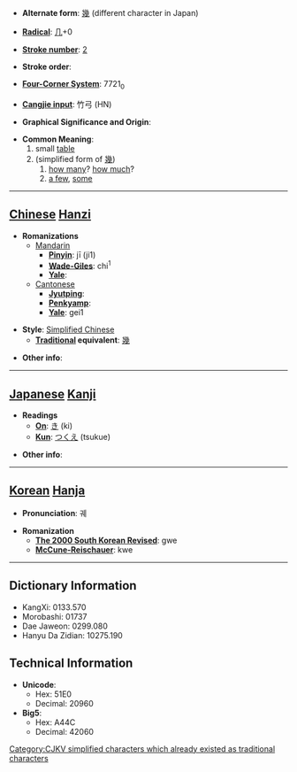 * '''Alternate form''': [[幾]] (different character in Japan)

* '''[[Wiktionary:Chinese radical index| Radical]]''': [[Wiktionary:Chinese radical index 几|几]]+0

* '''[[Wiktionary:Chinese total strokes index|Stroke number]]''': [[Wiktionary:Chinese total strokes index 2|2]]

* '''Stroke order''': 

* '''[[Wiktionary:Chinese four corner index|Four-Corner System]]''': 7721<sub>0</sub>

* '''[[Wiktionary:Chinese Cangjie index|Cangjie input]]''': 竹弓 (HN)

* '''Graphical Significance and Origin''': 

* '''Common Meaning''': 
*#small [[table]]
*#(simplified form of [[幾]]) 
*##[[how many]]? [[how much]]?
*## [[a few]], [[some]]


----

== [[Chinese]] [[Hanzi]] ==

* '''Romanizations'''
** [[Mandarin]]
*** '''[[Pinyin]]''': jī (ji1)
*** '''[[Wade-Giles]]''': chi<sup>1</sup>
*** '''[[Yale]]''': 
**[[Cantonese]]
***'''[[Jyutping]]''':
***'''[[Penkyamp]]''': 
***'''[[Yale]]''': gei1

* '''Style''': [[Simplified Chinese]] 
** '''[[Traditional Chinese|Traditional]] equivalent''': [[幾]]

* '''Other info''': 

----

== [[Japanese]] [[Kanji]] ==

* '''Readings'''
** '''[[On]]''': [[き]] (ki)
** '''[[Kun]]''': [[つくえ]] (tsukue)

* '''Other info''':  

----

== [[Korean]] [[Hanja]] ==

* '''Pronunciation''': 궤

* '''Romanization'''
** '''[[The 2000 South Korean Revised Romanization|The 2000 South Korean Revised]]''': gwe
** '''[[McCune-Reischauer]]''': kwe

----

== Dictionary Information ==

* KangXi: 0133.570
* Morobashi: 01737
* Dae Jaweon: 0299.080
* Hanyu Da Zidian: 10275.190

== Technical Information ==

* '''Unicode''':
** Hex: 51E0
** Decimal: 20960
* '''Big5''':
** Hex: A44C
** Decimal: 42060

[[Category:CJKV simplified characters which already existed as traditional characters]]